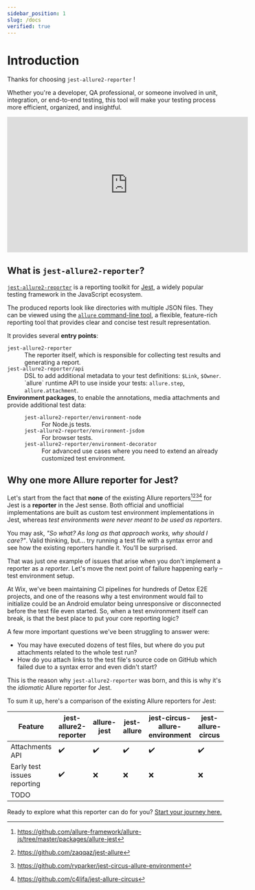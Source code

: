 ```yaml
---
sidebar_position: 1
slug: /docs
verified: true
---
```


# Introduction

Thanks for choosing `jest-allure2-reporter` !

Whether you're a developer, QA professional, or someone involved in unit, integration, or end-to-end testing, this tool will make your testing process more efficient, organized, and insightful.

<div className="text--center">
  <iframe width="560" height="315" src="https://www.youtube.com/embed/NpEaa2P7qZI" title="YouTube video player" frameBorder={0} allow="accelerometer; autoplay; clipboard-write; encrypted-media; gyroscope; picture-in-picture; web-share" allowFullScreen></iframe>
</div>

## What is `jest-allure2-reporter`?

[`jest-allure2-reporter`](https://www.npmjs.com/package/jest-allure2-reporter) is a reporting toolkit for [Jest](https://jestjs.io/), a widely popular testing framework in the JavaScript ecosystem.

The produced reports look like directories with multiple JSON files.
They can be viewed using the [`allure` command-line tool][allure-cli], a flexible, feature-rich reporting tool that provides clear and concise test result representation.

It provides several **entry points**:

<dl>
  <dt><code>jest-allure2-reporter</code></dt>
  <dd>The reporter itself, which is responsible for collecting test results and generating a report.</dd>
  <dt><code>jest-allure2-reporter/api</code></dt>
  <dd>DSL to add additional metadata to your test definitions: <code>$Link</code>, <code>$Owner</code>.</dd>
  <dd>`allure` runtime API to use inside your tests: <code>allure.step</code>, <code>allure.attachment</code>.</dd>
  <dt>
    <b>Environment packages</b>, to enable the annotations, media attachments and provide additional test data:
  </dt>
  <dd>
    <dl>
      <dt><code>jest-allure2-reporter/environment-node</code></dt>
      <dd>For Node.js tests.</dd>
      <dt><code>jest-allure2-reporter/environment-jsdom</code></dt>
      <dd>For browser tests.</dd>
      <dt><code>jest-allure2-reporter/environment-decorator</code></dt>
      <dd>For advanced use cases where you need to extend an already customized test environment.</dd>
    </dl>
  </dd>
</dl>

## Why one more Allure reporter for Jest?

Let's start from the fact that **none** of the existing Allure reporters[^1][^2][^3][^4] for Jest is a **reporter** in the Jest sense. Both official and unofficial implementations are built as custom test environment implementations in Jest, whereas _test environments were never meant to be used as reporters_.

You may ask, _"So what? As long as that approach works, why should I care?"_. Valid thinking, but... try running a test file with a syntax error and see how the existing reporters handle it. You'll be surprised.

That was just one example of issues that arise when you don't implement a reporter as a _reporter_. Let's move the next point of failure happening early – test environment setup.

At Wix, we've been maintaining CI pipelines for hundreds of Detox E2E projects, and one of the reasons why a test environment would fail to initialize could be an Android emulator being unresponsive or disconnected before the test file even started. So, when a test environment itself can break, is that the best place to put your core reporting logic?

A few more important questions we've been struggling to answer were:

* You may have executed dozens of test files, but where do you put attachments related to the whole test run?
* How do you attach links to the test file's source code on GitHub which failed due to a syntax error and even didn't start?

This is the reason why `jest-allure2-reporter` was born, and this is why it's the _idiomatic_ Allure reporter for Jest.

To sum it up, here's a comparison of the existing Allure reporters for Jest:

| Feature | jest-allure2-reporter | allure-jest | jest-allure | jest-circus-allure-environment | jest-allure-circus |
| --- | --- | --- | --- | --- | --- |
| Attachments API | :heavy_check_mark: | :heavy_check_mark: | :heavy_check_mark: | :heavy_check_mark: | :heavy_check_mark: |
| Early test issues reporting | :heavy_check_mark: | :x: | :x: | :x: | :x: |
| TODO                        | | | | | |

Ready to explore what this reporter can do for you? [Start your journey here.][config]

[^1]: https://github.com/allure-framework/allure-js/tree/master/packages/allure-jest
[^2]: https://github.com/zaqqaz/jest-allure
[^3]: https://github.com/ryparker/jest-circus-allure-environment
[^4]: https://github.com/c4lifa/jest-allure-circus

[allure-cli]: https://docs.qameta.io/allure/#_commandline
[config]: ../config/index.mdx
[jest-reporters]: https://jestjs.io/docs/configuration#reporters-arraymodulename--modulename-options


